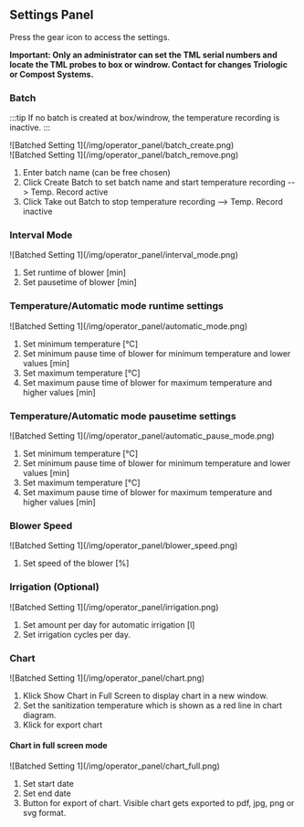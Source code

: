 ## Settings Panel

Press the gear icon to access the settings.

**Important: Only an administrator can set the TML serial numbers and locate the TML probes to box or windrow. Contact for changes Triologic or Compost Systems.**

### Batch

:::tip
If no batch is created at box/windrow, the temperature recording is inactive.
:::

<div class="imgSized0">
  ![Batched Setting 1](/img/operator_panel/batch_create.png)
</div>
<div class="imgSized0">
  ![Batched Setting 1](/img/operator_panel/batch_remove.png)
</div>

1. Enter batch name (can be free chosen)
2. Click Create Batch to set batch name and start temperature recording --> Temp. Record active
3. Click Take out Batch to stop temperature recording --> Temp. Record inactive

### Interval Mode

<div class="imgSized0">
  ![Batched Setting 1](/img/operator_panel/interval_mode.png)
</div>

1. Set runtime of blower [min]
2. Set pausetime of blower [min]

### Temperature/Automatic mode runtime settings

<div class="imgSized0">
  ![Batched Setting 1](/img/operator_panel/automatic_mode.png)
</div>

1. Set minimum temperature [°C]
2. Set minimum pause time of blower for minimum temperature and lower values [min]
3. Set maximum temperature [°C]
4. Set maximum pause time of blower for maximum temperature and higher values [min]

### Temperature/Automatic mode pausetime settings

<div class="imgSized0">
  ![Batched Setting 1](/img/operator_panel/automatic_pause_mode.png)
</div>

1. Set minimum temperature [°C]
2. Set minimum pause time of blower for minimum temperature and lower values [min]
3. Set maximum temperature [°C]
4. Set maximum pause time of blower for maximum temperature and higher values [min]

### Blower Speed

<div class="imgSized0">
  ![Batched Setting 1](/img/operator_panel/blower_speed.png)
</div>

1. Set speed of the blower [%]

### Irrigation (Optional)

<div class="imgSized0">
  ![Batched Setting 1](/img/operator_panel/irrigation.png)
</div>

1. Set amount per day for automatic irrigation [l]
2. Set irrigation cycles per day.

### Chart

<div class="imgSized0">![Batched Setting 1](/img/operator_panel/chart.png)</div>

1. Klick Show Chart in Full Screen to display chart in a new window.
2. Set the sanitization temperature which is shown as a red line in chart diagram.
3. Klick for export chart

#### Chart in full screen mode

<div class="imgSized3">
  ![Batched Setting 1](/img/operator_panel/chart_full.png)
</div>

1. Set start date
2. Set end date
3. Button for export of chart. Visible chart gets exported to pdf, jpg, png or svg format.
